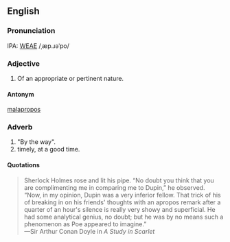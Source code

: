==English==
===Pronunciation===
IPA: [[WEAE]] /ˌæp.ɹəˈpo/

===Adjective===
# Of an appropriate or pertinent nature.


====Antonym====
[[malapropos]]

===Adverb===
# "By the way".
# timely, at a good time.

====Quotations====
<blockquote>
Sherlock Holmes rose and lit his pipe.  &ldquo;No doubt you think
that you are complimenting me in comparing me to Dupin,&rdquo;
he observed.  &ldquo;Now, in my opinion, Dupin was a very inferior
fellow.  That trick of his of breaking in on his friends'
thoughts with an apropos remark after a quarter of an hour's
silence is really very showy and superficial.  He had some
analytical genius, no doubt; but he was by no means such
a phenomenon as Poe appeared to imagine.&rdquo;<BR>
&mdash;Sir Arthur Conan Doyle in ''A Study in Scarlet''
</blockquote>
